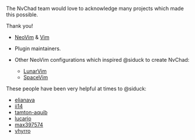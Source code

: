 The NvChad team would love to acknowledge many projects which made this possible.

Thank you!

- [NeoVim](https://github.com/neovim/neovim) & [Vim](https://github.com/vim/vim)
- Plugin maintainers.

- Other NeoVim configurations which inspired @siduck to create NvChad:

  - [LunarVim](https://github.com/LunarVim/LunarVim)
  - [SpaceVim](https://github.com/SpaceVim/SpaceVim)
  
These people have been very helpful at times to @siduck:
- [elianava](https://github.com/elianiva)
- [ii14](https://github.com/ii14)
- [tamton-aquib](https://github.com/tamton-aquib)
- [lucario](https://github.com/lucario387)
- [max397574](https://github.com/max397574)
- [vhyrro](https://github.com/vhyrro)
